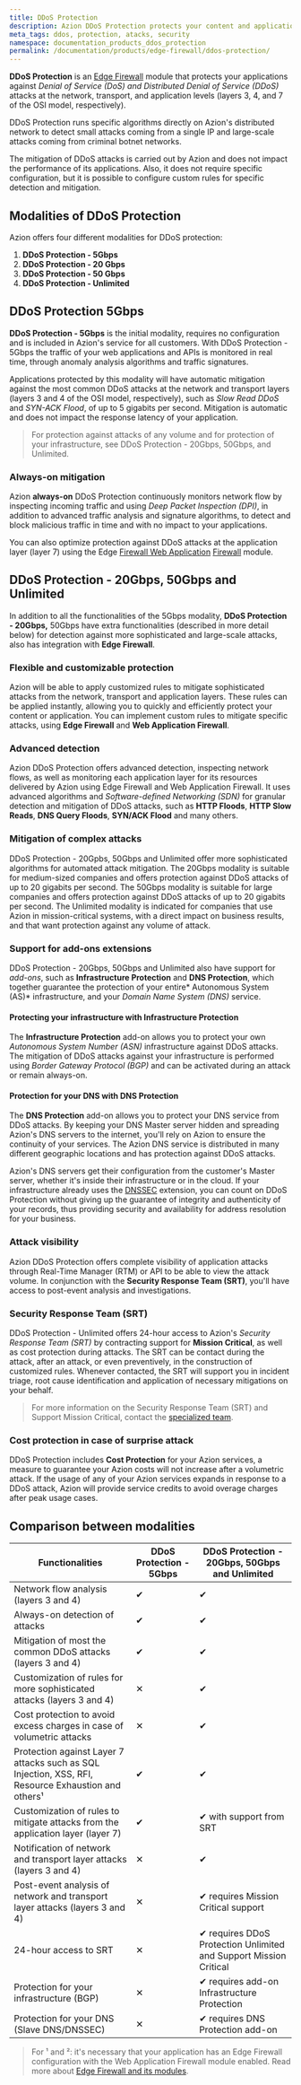 ```yaml
---
title: DDoS Protection
description: Azion DDoS Protection protects your content and applications from Distributed Denial of Service (DDoS) attacks.
meta_tags: ddos, protection, atacks, security
namespace: documentation_products_ddos_protection
permalink: /documentation/products/edge-firewall/ddos-protection/
---
```


**DDoS Protection** is an [Edge Firewall](/en/documentation/edge-firewall/) module that protects your applications against *Denial of Service (DoS) and Distributed Denial of Service (DDoS)* attacks at the network, transport, and application levels (layers 3, 4, and 7 of the OSI model, respectively).

DDoS Protection runs specific algorithms directly on Azion's distributed network to detect small attacks coming from a single IP and large-scale attacks coming from criminal botnet networks.

The mitigation of DDoS attacks is carried out by Azion and does not impact the performance of its applications. Also, it does not require specific configuration, but it is possible to configure custom rules for specific detection and mitigation.

## Modalities of DDoS Protection

Azion offers four different modalities for DDoS protection:

1. **DDoS Protection - 5Gbps**
2. **DDoS Protection - 20 Gbps**
3. **DDoS Protection - 50 Gbps**
4. **DDoS Protection - Unlimited**

## DDoS Protection 5Gbps

**DDoS Protection - 5Gbps** is the initial modality, requires no configuration and is included in Azion's service for all customers. With DDoS Protection - 5Gbps the traffic of your web applications and APIs is monitored in real time, through anomaly analysis algorithms and traffic signatures.

Applications protected by this modality will have automatic mitigation against the most common DDoS attacks at the network and transport layers (layers 3 and 4 of the OSI model, respectively), such as *Slow Read DDoS* and *SYN-ACK Flood*, of up to 5 gigabits per second. Mitigation is automatic and does not impact the response latency of your application.

> For protection against attacks of any volume and for protection of your infrastructure, see DDoS Protection - 20Gbps, 50Gbps, and Unlimited.

### Always-on mitigation

Azion **always-on** DDoS Protection continuously monitors network flow by inspecting incoming traffic and using *Deep Packet Inspection (DPI)*, in addition to advanced traffic analysis and signature algorithms, to detect and block malicious traffic in time and with no impact to your applications.

You can also optimize protection against DDoS attacks at the application layer (layer 7) using the Edge [Firewall Web Application](/pt-br/documentacao/produtos/edge-firewall/web-application-firewall/) [Firewall](/pt-br/documentacao/produtos/edge-firewall/) module.

## DDoS Protection - 20Gbps, 50Gbps and Unlimited

In addition to all the functionalities of the 5Gbps modality, **DDoS Protection - 20Gbps,** 50Gbps have extra functionalities (described in more detail below) for detection against more sophisticated and large-scale attacks, also has integration with **Edge Firewall**.

### Flexible and customizable protection

Azion will be able to apply customized rules to mitigate sophisticated attacks from the network, transport and application layers. These rules can be applied instantly, allowing you to quickly and efficiently protect your content or application. You can implement custom rules to mitigate specific attacks, using **Edge Firewall** and **Web Application Firewall**.

### Advanced detection

Azion DDoS Protection offers advanced detection, inspecting network flows, as well as monitoring each application layer for its resources delivered by Azion using Edge Firewall and Web Application Firewall. It uses advanced algorithms and *Software-defined Networking (SDN)* for granular detection and mitigation of DDoS attacks, such as **HTTP Floods**, **HTTP Slow Reads**, **DNS Query Floods**, **SYN/ACK Flood** and many others.

### Mitigation of complex attacks

DDoS Protection - 20Gpbs, 50Gbps and Unlimited offer more sophisticated algorithms for automated attack mitigation. The 20Gbps modality is suitable for medium-sized companies and offers protection against DDoS attacks of up to 20 gigabits per second. The 50Gbps modality is suitable for large companies and offers protection against DDoS attacks of up to 20 gigabits per second. The Unlimited modality is indicated for companies that use Azion in mission-critical systems, with a direct impact on business results, and that want protection against any volume of attack.

### Support for add-ons extensions

DDoS Protection - 20Gbps, 50Gbps and Unlimited also have support for *add-ons*, such as **Infrastructure Protection** and **DNS Protection**, which together guarantee the protection of your entire* Autonomous System (AS)* infrastructure, and your *Domain Name System (DNS)* service.

#### Protecting your infrastructure with Infrastructure Protection

The **Infrastructure Protection** add-on allows you to protect your own *Autonomous System Number (ASN)* infrastructure against DDoS attacks. The mitigation of DDoS attacks against your infrastructure is performed using *Border Gateway Protocol (BGP)* and can be activated during an attack or remain always-on.

#### Protection for your DNS with DNS Protection

The **DNS Protection** add-on allows you to protect your DNS service from DDoS attacks. By keeping your DNS Master server hidden and spreading Azion's DNS servers to the internet, you'll rely on Azion to ensure the continuity of your services. The Azion DNS service is distributed in many different geographic locations and has protection against DDoS attacks.

Azion's DNS servers get their configuration from the customer's Master server, whether it's inside their infrastructure or in the cloud. If your infrastructure already uses the [DNSSEC](/pt-br/documentacao/produtos/intelligent-dns/compatibilidade-dnssec/) extension, you can count on DDoS Protection without giving up the guarantee of integrity and authenticity of your records, thus providing security and availability for address resolution for your business.

### Attack visibility

Azion DDoS Protection offers complete visibility of application attacks through Real-Time Manager (RTM) or API to be able to view the attack volume. In conjunction with the **Security Response Team (SRT)**, you'll have access to post-event analysis and investigations.

### Security Response Team (SRT)

DDoS Protection - Unlimited offers 24-hour access to Azion's *Security Response Team (SRT)* by contracting support for **Mission Critical**, as well as cost protection during attacks. The SRT can be contact during the attack, after an attack, or even preventively, in the construction of customized rules. Whenever contacted, the SRT will support you in incident triage, root cause identification and application of necessary mitigations on your behalf.

> For more information on the Security Response Team (SRT) and Support Mission Critical, contact the [specialized team](https://www.azion.com/en/support/).

### Cost protection in case of surprise attack

DDoS Protection includes **Cost Protection** for your Azion services, a measure to guarantee your Azion costs will not increase after a volumetric attack. If the usage of any of your Azion services expands in response to a DDoS attack, Azion will provide service credits to avoid overage charges after peak usage cases.

## Comparison between modalities

| Functionalities | DDoS Protection - 5Gbps | DDoS Protection - 20Gbps, 50Gbps and Unlimited |
|-----------------|-------------------------|------------------------------------------------|
| Network flow analysis (layers 3 and 4) | ✔︎ | ✔︎ |
| Always-on detection of attacks | ✔︎ | ✔︎ |
| Mitigation of most the common DDoS attacks (layers 3 and 4) | ✔︎ | ✔︎ |
| Customization of rules for more sophisticated attacks (layers 3 and 4) | ✕ | ✔︎ |
| Cost protection to avoid excess charges in case of volumetric attacks | ✕ | ✔︎ |
| Protection against Layer 7 attacks such as SQL Injection, XSS, RFI, Resource Exhaustion and others¹ | ✔︎ | ✔︎ |
| Customization of rules to mitigate attacks from the application layer (layer 7) | ✔︎ | ✔ with support from SRT |
| Notification of network and transport layer attacks (layers 3 and 4) | ✕ | ✔︎ |
| Post-event analysis of network and transport layer attacks (layers 3 and 4) | ✕ | ✔ requires Mission Critical support |
| 24-hour access to SRT | ✕ | ✔ requires DDoS Protection Unlimited and Support Mission Critical |
| Protection for your infrastructure (BGP) | ✕ | ✔ requires add-on Infrastructure Protection |
| Protection for your DNS (Slave DNS/DNSSEC) | ✕ | ✔ requires DNS Protection add-on |

> For ¹ and ²: it's necessary that your application has an Edge Firewall configuration with the Web Application Firewall module enabled. Read more about [Edge Firewall and its modules](/en/documentation/produtos/edge-firewall/).

